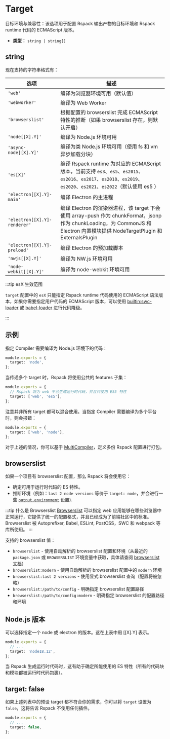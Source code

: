 # Target

目标环境与兼容性：该选项用于配置 Rspack 输出产物的目标环境和 Rspack runtime 代码的 ECMAScript 版本。

- **类型：** `string | string[]`

## string

现在支持的字符串格式有：

| 选项                         | 描述                                                                                                                                                                          |
| ---------------------------- | ----------------------------------------------------------------------------------------------------------------------------------------------------------------------------- |
| `'web'`                      | 编译为浏览器环境可用（默认值）                                                                                                                                                |
| `'webworker'`                | 编译为 Web Worker                                                                                                                                                             |
| `'browserslist'`             | 根据配置的 browserslist 完成 ECMAScript 特性的推断（如果 browserslist 存在，则默认开启）                                                                                      |
| `'node[[X].Y]'`              | 编译为 Node.js 环境可用                                                                                                                                                       |
| `'async-node[[X].Y]'`        | 编译为类 Node.js 环境可用（使用 fs 和 vm 异步加载分块）                                                                                                                       |
| `'es[X]'`                    | 编译 Rspack runtime 为对应的 ECMAScript 版本，当前支持 `es3`、`es5`、`es2015`、`es2016`、`es2017`、`es2018`、`es2019`、`es2020`、`es2021`、`es2022`（默认使用 es5 ）          |
| `'electron[[X].Y]-main'`     | 编译 Electron 的主进程                                                                                                                                                        |
| `'electron[[X].Y]-renderer'` | 编译 Electron 的渲染器进程，该 target 下会使用 array-push 作为 chunkFormat，jsonp 作为 chunkLoading，为 CommonJS 和 Electron 内置模块提供 NodeTargetPlugin 和 ExternalsPlugin |
| `'electron[[X].Y]-preload'`  | 编译 Electron 的预加载脚本                                                                                                                                                    |
| `'nwjs[[X].Y]'`              | 编译为 NW.js 环境可用                                                                                                                                                         |
| `'node-webkit[[X].Y]'`       | 编译为 node-webkit 环境可用                                                                                                                                                   |

:::tip esX 生效范围

`target` 配置中的 `esX` 只能指定 Rspack runtime 代码使用的 ECMAScript 语法版本，如果你需要指定用户代码的 ECMAScript 版本，可以使用 [builtin:swc-loader](/guide/features/builtin-swc-loader) 或 [babel-loader](https://www.npmjs.com/package/babel-loader) 进行代码降级。

:::

## 示例

指定 Compiler 需要编译为 Node.js 环境下的代码：

```ts title="rspack.config.js"
module.exports = {
  target: 'node',
};
```

当传递多个 target 时，Rspack 将使用公共的 features 子集：

```ts title="rspack.config.js"
module.exports = {
  // Rspack 将为 web 平台生成运行时代码，并且只使用 ES5 特性
  target: ['web', 'es5'],
};
```

注意并非所有 target 都可以混合使用。当指定 Compiler 需要编译为多个平台时，则会报错：

```ts title="rspack.config.js"
module.exports = {
  target: ['web', 'node'],
};
```

对于上述的情况，你可以基于 [MultiCompiler](/api/javascript-api#multicompiler)，定义多份 Rspack 配置进行打包。

## browserslist

如果一个项目有 browserslist 配置，那么 Rspack 将会使用它：

- 确定可用于运行时代码的 ES 特性。
- 推断环境（例如：`last 2 node versions` 等价于 `target: node`，并会进行一些 [`output.environment`](/config/output#outputenvironment) 设置).

:::tip 什么是 Browserslist
[Browserslist](https://browsersl.ist/) 可以指定 web 应用能够在哪些浏览器中正常运行，它提供了统一的配置格式，并且已经成为了前端社区中的标准。Browserslist 被 Autoprefixer, Babel, ESLint, PostCSS，SWC 和 webpack 等库所使用。
:::

支持的 browserslist 值：

- `browserslist` - 使用自动解析的 browserslist 配置和环境（从最近的 `package.json` 或 `BROWSERSLIST` 环境变量中获取，具体请查阅 [browserslist 文档](https://github.com/browserslist/browserslist#queries)）
- `browserslist:modern` - 使用自动解析的 browserslist 配置中的 `modern` 环境
- `browserslist:last 2 versions` - 使用显式 browserslist 查询（配置将被忽略）
- `browserslist:/path/to/config` - 明确指定 browserslist 配置路径
- `browserslist:/path/to/config:modern` - 明确指定 browserslist 的配置路径和环境

## Node.js 版本

可以选择指定一个 node 或 electron 的版本。这在上表中用 [[X].Y] 表示。

```ts title="rspack.config.js"
module.exports = {
  // ...
  target: 'node18.12',
};
```

当 Rspack 生成运行时代码时，这有助于确定所能使用的 ES 特性（所有的代码块和模块都被运行时代码包裹）。

## target: false

如果上述列表中的预设 target 都不符合你的需求，你可以将 `target` 设置为 `false`，这将告诉 Rspack 不使用任何插件。

```ts title="rspack.config.js"
module.exports = {
  // ...
  target: false,
};
```

